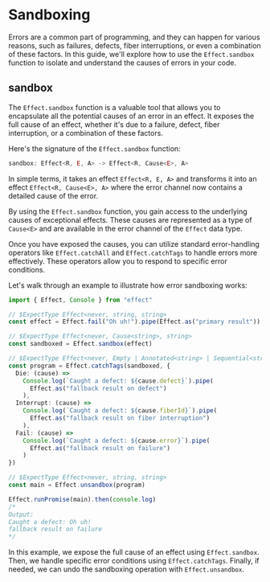 # Sandboxing

Errors are a common part of programming, and they can happen for various reasons, such as failures, defects, fiber interruptions, or even a combination of these factors. In this guide, we'll explore how to use the `Effect.sandbox` function to isolate and understand the causes of errors in your code.

## sandbox

The `Effect.sandbox` function is a valuable tool that allows you to encapsulate all the potential causes of an error in an effect. It exposes the full cause of an effect, whether it's due to a failure, defect, fiber interruption, or a combination of these factors.

Here's the signature of the `Effect.sandbox` function:

```typescript
sandbox: Effect<R, E, A> -> Effect<R, Cause<E>, A>
```

In simple terms, it takes an effect `Effect<R, E, A>` and transforms it into an effect `Effect<R, Cause<E>, A>` where the error channel now contains a detailed cause of the error.

By using the `Effect.sandbox` function, you gain access to the underlying causes of exceptional effects. These causes are represented as a type of `Cause<E>` and are available in the error channel of the `Effect` data type.

Once you have exposed the causes, you can utilize standard error-handling operators like `Effect.catchAll` and `Effect.catchTags` to handle errors more effectively. These operators allow you to respond to specific error conditions.

Let's walk through an example to illustrate how error sandboxing works:

```ts
import { Effect, Console } from "effect"

// $ExpectType Effect<never, string, string>
const effect = Effect.fail("Oh uh!").pipe(Effect.as("primary result"))

// $ExpectType Effect<never, Cause<string>, string>
const sandboxed = Effect.sandbox(effect)

// $ExpectType Effect<never, Empty | Annotated<string> | Sequential<string> | Parallel<string>, string>
const program = Effect.catchTags(sandboxed, {
  Die: (cause) =>
    Console.log(`Caught a defect: ${cause.defect}`).pipe(
      Effect.as("fallback result on defect")
    ),
  Interrupt: (cause) =>
    Console.log(`Caught a defect: ${cause.fiberId}`).pipe(
      Effect.as("fallback result on fiber interruption")
    ),
  Fail: (cause) =>
    Console.log(`Caught a defect: ${cause.error}`).pipe(
      Effect.as("fallback result on failure")
    )
})

// $ExpectType Effect<never, string, string>
const main = Effect.unsandbox(program)

Effect.runPromise(main).then(console.log)
/*
Output:
Caught a defect: Oh uh!
fallback result on failure
*/
```

In this example, we expose the full cause of an effect using `Effect.sandbox`. Then, we handle specific error conditions using `Effect.catchTags`. Finally, if needed, we can undo the sandboxing operation with `Effect.unsandbox`.
